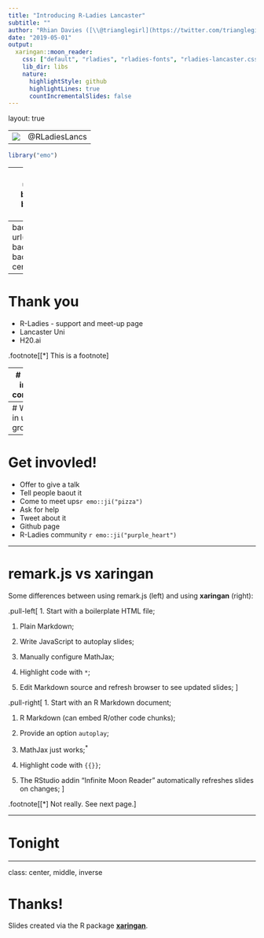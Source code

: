 ```yaml
---
title: "Introducing R-Ladies Lancaster"
subtitle: ""
author: "Rhian Davies ([\\@trianglegirl](https://twitter.com/trianglegirl))"
date: "2019-05-01"
output:
  xaringan::moon_reader:
    css: ["default", "rladies", "rladies-fonts", "rladies-lancaster.css"]
    lib_dir: libs
    nature:
      highlightStyle: github
      highlightLines: true
      countIncrementalSlides: false
---
```

layout: true

<div class = "rladies-header">
<span class="social"><table><tr><td><img src="images/twitter.gif"/></td><td> @RLadiesLancs</td></tr></table></span>
</div>

```r
library("emo")
```

---
background-image: url("images/shiny-ladies.png")
background-position: 50% 50%
background-size: contain
class: center, bottom, inverse

[https://gqueiroz.shinyapps.io/rshinylady/](https://gqueiroz.shinyapps.io/rshinylady/)


---
background-image: url("images/H2O_Sponsor_Slide.png")
background-position: 50% 50%
background-size: contain
class: center, bottom, inverse

---
# Thank you

* R-Ladies - support and meet-up page
* Lancaster Uni
* H20.ai

.footnote[[*] This is a footnote]

---
# Women in the R community

Plots
---
# Women in user groups

---
# Get invovled! 

* Offer to give a talk
* Tell people baout it
* Come to meet ups`r emo::ji("pizza")`
* Ask for help
* Tweet about it
* Github page
* R-Ladies community `r emo::ji("purple_heart")`

---


# remark.js vs xaringan

Some differences between using remark.js (left) and using **xaringan** (right):

.pull-left[
1. Start with a boilerplate HTML file;

1. Plain Markdown;

1. Write JavaScript to autoplay slides;

1. Manually configure MathJax;

1. Highlight code with `*`;

1. Edit Markdown source and refresh browser to see updated slides;
]

.pull-right[
1. Start with an R Markdown document;

1. R Markdown (can embed R/other code chunks);

1. Provide an option `autoplay`;

1. MathJax just works;<sup>*</sup>

1. Highlight code with `{{}}`;

1. The RStudio addin "Infinite Moon Reader" automatically refreshes slides on changes;
]

.footnote[[*] Not really. See next page.]

---

# Tonight


---

class: center, middle, inverse

# Thanks!

Slides created via the R package [**xaringan**](https://github.com/yihui/xaringan).

